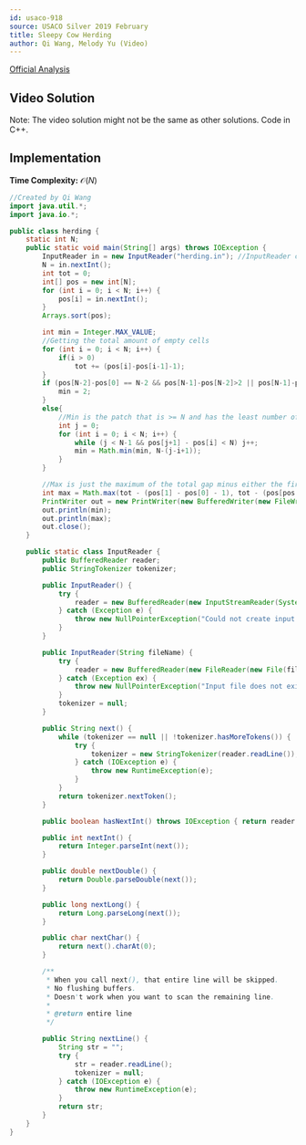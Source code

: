 ```yaml
---
id: usaco-918
source: USACO Silver 2019 February
title: Sleepy Cow Herding
author: Qi Wang, Melody Yu (Video)
---
```


[Official Analysis](http://www.usaco.org/current/data/sol_herding_silver_feb19.html)

## Video Solution

Note: The video solution might not be the same as other solutions. Code in C++.
<Youtube id="BvgV7f3pwcI" />

<LanguageSection>
<JavaSection>

## Implementation

**Time Complexity:** $\mathcal{O}(N)$

```java
//Created by Qi Wang
import java.util.*;
import java.io.*;

public class herding {
	static int N;
	public static void main(String[] args) throws IOException {
		InputReader in = new InputReader("herding.in"); //InputReader class down below
		N = in.nextInt();
		int tot = 0;
		int[] pos = new int[N];
		for (int i = 0; i < N; i++) {
			pos[i] = in.nextInt();
		}
		Arrays.sort(pos);

		int min = Integer.MAX_VALUE;
		//Getting the total amount of empty cells
		for (int i = 0; i < N; i++) {
			if(i > 0)
				tot += (pos[i]-pos[i-1]-1);
		}
		if (pos[N-2]-pos[0] == N-2 && pos[N-1]-pos[N-2]>2 || pos[N-1]-pos[1] == N-2 && pos[1]-pos[0]>2) {
			min = 2;
		}
		else{
			//Min is the patch that is >= N and has the least number of empty positions
			int j = 0;
			for (int i = 0; i < N; i++) {
				while (j < N-1 && pos[j+1] - pos[i] < N) j++;
				min = Math.min(min, N-(j-i+1));
			}
		}

		//Max is just the maximum of the total gap minus either the first or last gap
		int max = Math.max(tot - (pos[1] - pos[0] - 1), tot - (pos[pos.length-1] - pos[pos.length-2] - 1));
		PrintWriter out = new PrintWriter(new BufferedWriter(new FileWriter("herding.out")));
		out.println(min);
		out.println(max);
		out.close();
	}

	public static class InputReader {
		public BufferedReader reader;
		public StringTokenizer tokenizer;

		public InputReader() {
			try {
				reader = new BufferedReader(new InputStreamReader(System.in), 32768);
			} catch (Exception e) {
				throw new NullPointerException("Could not create input stream");
			}
		}

		public InputReader(String fileName) {
			try {
				reader = new BufferedReader(new FileReader(new File(fileName)), 32768);
			} catch (Exception ex) {
				throw new NullPointerException("Input file does not exist! Put it in the project folder.");
			}
			tokenizer = null;
		}

		public String next() {
			while (tokenizer == null || !tokenizer.hasMoreTokens()) {
				try {
					tokenizer = new StringTokenizer(reader.readLine());
				} catch (IOException e) {
					throw new RuntimeException(e);
				}
			}
			return tokenizer.nextToken();
		}

		public boolean hasNextInt() throws IOException { return reader.ready(); }

		public int nextInt() {
			return Integer.parseInt(next());
		}

		public double nextDouble() {
			return Double.parseDouble(next());
		}

		public long nextLong() {
			return Long.parseLong(next());
		}

		public char nextChar() {
			return next().charAt(0);
		}

		/**
		 * When you call next(), that entire line will be skipped.
		 * No flushing buffers.
		 * Doesn't work when you want to scan the remaining line.
		 *
		 * @return entire line
		 */

		public String nextLine() {
			String str = "";
			try {
				str = reader.readLine();
				tokenizer = null;
			} catch (IOException e) {
				throw new RuntimeException(e);
			}
			return str;
		}
	}
}
```

</JavaSection>
</LanguageSection>
